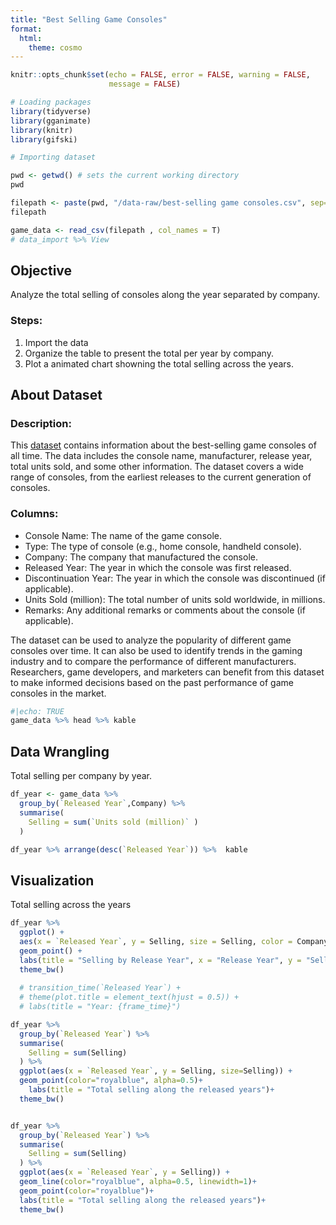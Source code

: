 ```yaml
---
title: "Best Selling Game Consoles"
format:
  html:
    theme: cosmo
---
```


```r
knitr::opts_chunk$set(echo = FALSE, error = FALSE, warning = FALSE,
                      message = FALSE)
```

```r
# Loading packages
library(tidyverse)
library(gganimate)
library(knitr)
library(gifski)
```

```r
# Importing dataset

pwd <- getwd() # sets the current working directory
pwd

filepath <- paste(pwd, "/data-raw/best-selling game consoles.csv", sep="") # Make sure you fix this separator, it's a space by default
filepath

game_data <- read_csv(filepath , col_names = T)
# data_import %>% View

```

## Objective

Analyze the total selling of consoles along the year separated by company.

### Steps:

1) Import the data
2) Organize the table to present the total per year by company.
3) Plot a animated chart showning the total selling across the years.

## About Dataset

### Description:

This [dataset](https://www.kaggle.com/datasets/tayyarhussain/best-selling-game-consoles-of-all-time?select=best-selling+game+consoles.csv) contains information about the best-selling game consoles of all time. The data includes the console name, manufacturer, release year, total units sold, and some other information. The dataset covers a wide range of consoles, from the earliest releases to the current generation of consoles.

### Columns:

- Console Name: The name of the game console.
- Type: The type of console (e.g., home console, handheld console).
- Company: The company that manufactured the console.
- Released Year: The year in which the console was first released.
- Discontinuation Year: The year in which the console was discontinued (if applicable).
- Units Sold (million): The total number of units sold worldwide, in millions.
- Remarks: Any additional remarks or comments about the console (if applicable).

The dataset can be used to analyze the popularity of different game consoles over time. It can also be used to identify trends in the gaming industry and to compare the performance of different manufacturers. Researchers, game developers, and marketers can benefit from this dataset to make informed decisions based on the past performance of game consoles in the market.

```r
#|echo: TRUE
game_data %>% head %>% kable
```

## Data Wrangling

Total selling per company by year.

```r
df_year <- game_data %>% 
  group_by(`Released Year`,Company) %>% 
  summarise(
    Selling = sum(`Units sold (million)` ) 
  )

df_year %>% arrange(desc(`Released Year`)) %>%  kable
```


## Visualization

Total selling across the years

```r

df_year %>% 
  ggplot() +
  aes(x = `Released Year`, y = Selling, size = Selling, color = Company, alpha=0.3) +
  geom_point() +
  labs(title = "Selling by Release Year", x = "Release Year", y = "Selling (in millions)") +
  theme_bw()
  
  # transition_time(`Released Year`) +
  # theme(plot.title = element_text(hjust = 0.5)) +
  # labs(title = "Year: {frame_time}")
```


```r

df_year %>% 
  group_by(`Released Year`) %>% 
  summarise(
    Selling = sum(Selling)
  ) %>% 
  ggplot(aes(x = `Released Year`, y = Selling, size=Selling)) +
  geom_point(color="royalblue", alpha=0.5)+
    labs(title = "Total selling along the released years")+
  theme_bw()



```

```r
df_year %>% 
  group_by(`Released Year`) %>% 
  summarise(
    Selling = sum(Selling)
  ) %>% 
  ggplot(aes(x = `Released Year`, y = Selling)) +
  geom_line(color="royalblue", alpha=0.5, linewidth=1)+
  geom_point(color="royalblue")+
  labs(title = "Total selling along the released years")+
  theme_bw()
```




